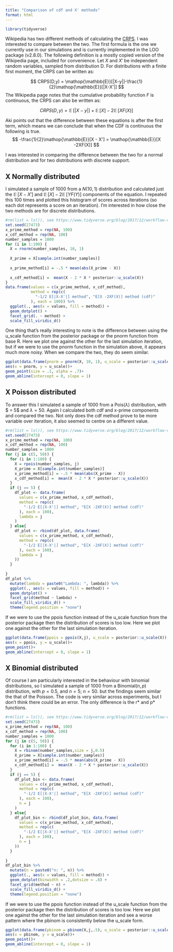 ```yaml
---
title: "Comparison of cdf and X' methods"
format: html
---
```


```r
library(tidyverse)
```

Wikipedia has two different methods of calculating the [CRPS](https://en.wikipedia.org/wiki/Scoring_rule#Continuous_ranked_probability_score). I was interested to compare between the two. The first formula is the one we currently use in our simulations and is currently implemented in the LOO package (v2.8.0). The following definition is a mostly copied version of the Wikipedia page, included for convenience. Let $X$ and $X'$ be independent random variables, sampled from distribution D. For distributions with a finite first moment, the CRPS can be written as:

$$
CRPS(D,y) = \mathop{\mathbb{E}}[|X-y|]-\frac{1}{2}\mathop{\mathbb{E}}[|X-X'|]
$$
The Wikipedia page notes that the cumulative probability function $F$ is continuous, the CRPS can also be written as:

$$
CRPS(D,y) = \mathop{\mathbb{E}}[|X-y|]+\mathop{\mathbb{E}}[X] -2\mathop{\mathbb{E}}[XF(X)]
$$

Aki points out that the difference between these equations is after the first term, which means we can conclude that when the CDF is continuous the following is true. 
$$
-\frac{1}{2}\mathop{\mathbb{E}}[X - X'] = \mathop{\mathbb{E}}[X -2XF(X)]
$$

I was interested in comparing the difference between the two for a normal distribution and for two distributions with discrete support. 

## X Normally distributed

I simulated a sample of $1000$ from a $N(10,1)$ distribution and calculated just the $\mathop{\mathbb{E}}[X - X']$ and $\mathop{\mathbb{E}}[X] -2\mathop{\mathbb{E}}[YF(Y)]$ components of the equation. I repeated this $100$ times and plotted this histogram of scores across iterations (so each dot represents a score on an iteration). I'm interested in how close the two methods are for discrete distributions. 

```r
#rm(list = ls()), see https://www.tidyverse.org/blog/2017/12/workflow-vs-script/
set.seed(27473)
x_prime_method = rep(NA, 100)
x_cdf_method = rep(NA, 100)
number_samples = 1000
for (i in 1:100) {
  X = rnorm(number_samples, 10, 1)
  
  X_prime = X[sample.int(number_samples)]
  
  x_prime_method[i] = -.5 * mean(abs(X_prime - X))
  
  x_cdf_method[i] =  mean(X - 2 * X * posterior::u_scale(X))
}
data.frame(values = c(x_prime_method, x_cdf_method),
           method = rep(c(
             "-1/2 E[|X-X'|] method", "E[X -2XF(X)] method (cdf)"
           ), each = 100)) %>%
  ggplot(., aes(x = values, fill = method)) +
  geom_dotplot() +
  facet_grid(. ~ method) +
  scale_fill_viridis_d()
```

One thing that's really interesting to note is the difference between using the u_scale function from the posterior package or the pnorm function from base R. Here we plot one against the other for the last simulation iteration, but if we were to use the pnorm function in the simulation above, it appears much more noisy. When we compare the two, they do seem similar.

```r
ggplot(data.frame(pnorm = pnorm(X, 10, 1), u_scale = posterior::u_scale(X)),
aes(x = pnorm, y = u_scale))+
geom_point(size = .1, alpha = .7)+
geom_abline(intercept = 0, slope = 1)
```


## X Poisson distributed

To answer this I simulated a sample of $1000$ from a $\text{Pois}(\lambda)$ distribution, with $ \lambda = 5$ and $\lambda = 50$. Again I calculated both cdf and x-prime components and compared the two. Not only does the cdf method prove to be more variable over iteration, it also seemed to centre on a different value. 

```r
#rm(list = ls()), see https://www.tidyverse.org/blog/2017/12/workflow-vs-script/
set.seed(27473)
x_prime_method = rep(NA, 100)
x_cdf_method = rep(NA, 100)
number_samples = 1000
for (j in c(5, 50)) {
  for (i in 1:100) {
    X = rpois(number_samples, j)
    X_prime = X[sample.int(number_samples)]
    x_prime_method[i] = -.5 * mean(abs(X_prime - X))
    x_cdf_method[i] =  mean(X - 2 * X * posterior::u_scale(X))
  }
  if (j == 5) {
    df_plot <- data.frame(
      values = c(x_prime_method, x_cdf_method),
      method = rep(c(
        "-1/2 E[|X-X'|] method", "E[X -2XF(X)] method (cdf)"
      ), each = 100),
      lambda = j
    )
  } else{
    df_plot <- rbind(df_plot, data.frame(
      values = c(x_prime_method, x_cdf_method),
      method = rep(c(
        "-1/2 E[|X-X'|] method", "E[X -2XF(X)] method (cdf)"
      ), each = 100),
      lambda = j
    ))
  }
  
}
df_plot %>%
  mutate(lambda = paste0("Lambda: ", lambda)) %>%
  ggplot(., aes(x = values, fill = method)) +
  geom_dotplot() +
  facet_grid(method ~ lambda) +
  scale_fill_viridis_d() +
  theme(legend.position = "none")
```

If we were to use the ppois function instead of the u_scale function from the posterior package then the distribution of scores is too low. Here we plot one against the other for the last simulation iteration. 

```r
ggplot(data.frame(ppois = ppois(X,j), u_scale = posterior::u_scale(X)),
aes(x = ppois, y = u_scale))+
geom_point()+
geom_abline(intercept = 0, slope = 1)
```

## X Binomial distributed

Of course I am particularly interested in the behaviour with binomial distributions, so I simulated a sample of $1000$ from a $\text{Binomial}(n,p)$ distribution, with $p = 0.5$, and $n = 5$; $n = 50$. but the findings seem similar the that of the Poisson. The code is very similar across experiments, but I don't think there could be an error. The only difference is the r* and p* functions. 

```r
#rm(list = ls()), see https://www.tidyverse.org/blog/2017/12/workflow-vs-script/
set.seed(27473)
x_prime_method = rep(NA, 100)
x_cdf_method = rep(NA, 100)
number_samples = 1000
for (j in c(5, 50)) {
  for (i in 1:100) {
    X = rbinom(number_samples,size = j,0.5)
    X_prime = X[sample.int(number_samples)]
    x_prime_method[i] = -.5 * mean(abs(X_prime - X))
    x_cdf_method[i] =  mean(X - 2 * X * posterior::u_scale(X))
  }
  if (j == 5) {
    df_plot_bin <- data.frame(
      values = c(x_prime_method, x_cdf_method),
      method = rep(c(
        "-1/2 E[|X-X'|] method", "E[X -2XF(X)] method (cdf)"
      ), each = 100),
      n = j
    )
  } else{
    df_plot_bin <- rbind(df_plot_bin, data.frame(
      values = c(x_prime_method, x_cdf_method),
      method = rep(c(
        "-1/2 E[|X-X'|] method", "E[X -2XF(X)] method (cdf)"
      ), each = 100),
      n = j
    ))
  }
  
}
df_plot_bin %>%
  mutate(n = paste0("n: ", n)) %>%
  ggplot(., aes(x = values, fill = method)) +
  geom_dotplot(binwidth = .2,dotsize = .8) +
  facet_grid(method ~ n) +
  scale_fill_viridis_d() +
  theme(legend.position = "none")
```


If we were to use the ppois function instead of the u_scale function from the posterior package then the distribution of scores is too low. Here we plot one against the other for the last simulation iteration and see a worse pattern where the pbinom is consistently below the u_scale form. 

```r
ggplot(data.frame(pbinom = pbinom(X,j,.5), u_scale = posterior::u_scale(X)),
aes(x = pbinom, y = u_scale))+
geom_point()+
geom_abline(intercept = 0, slope = 1)
```
